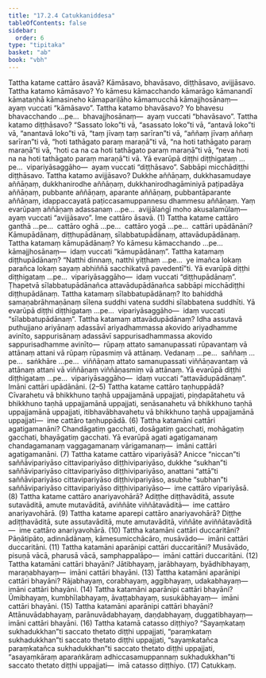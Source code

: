 ```yaml
---
title: "17.2.4 Catukkaniddesa"
tableOfContents: false
sidebar:
  order: 6
type: "tipitaka"
basket: "ab"
book: "vbh"
---
```



<DynamicBreadcrumb />

<Division number="937" book="vbh">

<Paragraph number="2819" book="vbh">
Tattha katame cattāro āsavā? Kāmāsavo, bhavāsavo, diṭṭhāsavo, avijjāsavo.
</Paragraph>

<Paragraph number="2820" book="vbh">
Tattha katamo kāmāsavo? Yo kāmesu kāmacchando kāmarāgo kāmanandī kāmataṇhā kāmasineho kāmapariḷāho kāmamucchā kāmajjhosānaṃ—  ayaṃ vuccati “kāmāsavo”.
</Paragraph>

<Paragraph number="2821" book="vbh">
Tattha katamo bhavāsavo? Yo bhavesu bhavacchando …pe…  bhavajjhosānaṃ—  ayaṃ vuccati “bhavāsavo”.
</Paragraph>

<Paragraph number="2822" book="vbh">
Tattha katamo diṭṭhāsavo? “Sassato loko”ti vā, “asassato loko”ti vā, “antavā loko”ti vā, “anantavā loko”ti vā, “taṃ jīvaṃ taṃ sarīran”ti vā, “aññaṃ jīvaṃ aññaṃ sarīran”ti vā, “hoti tathāgato paraṃ maraṇā”ti vā, “na hoti tathāgato paraṃ maraṇā”ti vā, “hoti ca na ca hoti tathāgato paraṃ maraṇā”ti vā, “neva hoti na na hoti tathāgato paraṃ maraṇā”ti vā. Yā evarūpā diṭṭhi diṭṭhigataṃ …pe…  vipariyāsaggāho—  ayaṃ vuccati “diṭṭhāsavo”. Sabbāpi micchādiṭṭhi diṭṭhāsavo.
</Paragraph>

<Paragraph number="2823" book="vbh">
Tattha katamo avijjāsavo? Dukkhe aññāṇaṃ, dukkhasamudaye aññāṇaṃ, dukkhanirodhe aññāṇaṃ, dukkhanirodhagāminiyā paṭipadāya aññāṇaṃ, pubbante aññāṇaṃ, aparante aññāṇaṃ, pubbantāparante aññāṇaṃ, idappaccayatā paṭiccasamuppannesu dhammesu aññāṇaṃ. Yaṃ evarūpaṃ aññāṇaṃ adassanaṃ …pe…  avijjālaṅgī moho akusalamūlaṃ—  ayaṃ vuccati “avijjāsavo”. Ime cattāro āsavā. (1)
</Paragraph>

</Division>
<Division number="938" book="vbh">

<Paragraph number="2824" book="vbh">
Tattha katame cattāro ganthā …pe…  cattāro oghā …pe…  cattāro yogā …pe…  cattāri upādānāni? Kāmupādānaṃ, diṭṭhupādānaṃ, sīlabbatupādānaṃ, attavādupādānaṃ.
</Paragraph>

<Paragraph number="2825" book="vbh">
Tattha katamaṃ kāmupādānaṃ? Yo kāmesu kāmacchando …pe…  kāmajjhosānaṃ—  idaṃ vuccati “kāmupādānaṃ”.
</Paragraph>

<Paragraph number="2826" book="vbh">
Tattha katamaṃ diṭṭhupādānaṃ? “Natthi dinnaṃ, natthi yiṭṭhaṃ …pe…  ye imañca lokaṃ parañca lokaṃ sayaṃ abhiññā sacchikatvā pavedentī”ti. Yā evarūpā diṭṭhi diṭṭhigataṃ …pe…  vipariyāsaggāho—  idaṃ vuccati “diṭṭhupādānaṃ”. Ṭhapetvā sīlabbatupādānañca attavādupādānañca sabbāpi micchādiṭṭhi diṭṭhupādānaṃ.
</Paragraph>

<Paragraph number="2827" book="vbh">
Tattha katamaṃ sīlabbatupādānaṃ? Ito bahiddhā samaṇabrāhmaṇānaṃ sīlena suddhi vatena suddhi sīlabbatena suddhīti. Yā evarūpā diṭṭhi diṭṭhigataṃ …pe…  vipariyāsaggāho—  idaṃ vuccati “sīlabbatupādānaṃ”.
</Paragraph>

<Paragraph number="2828" book="vbh">
Tattha katamaṃ attavādupādānaṃ? Idha assutavā puthujjano ariyānaṃ adassāvī ariyadhammassa akovido ariyadhamme avinīto, sappurisānaṃ adassāvī sappurisadhammassa akovido sappurisadhamme avinīto—  rūpaṃ attato samanupassati rūpavantaṃ vā attānaṃ attani vā rūpaṃ rūpasmiṃ vā attānaṃ. Vedanaṃ …pe…  saññaṃ …pe…  saṅkhāre …pe…  viññāṇaṃ attato samanupassati viññāṇavantaṃ vā attānaṃ attani vā viññāṇaṃ viññāṇasmiṃ vā attānaṃ. Yā evarūpā diṭṭhi diṭṭhigataṃ …pe…  vipariyāsaggāho—  idaṃ vuccati “attavādupādānaṃ”. Imāni cattāri upādānāni. (2–5)
</Paragraph>

</Division>
<Division number="939" book="vbh">

<Paragraph number="2829" book="vbh">
Tattha katame cattāro taṇhuppādā? Cīvarahetu vā bhikkhuno taṇhā uppajjamānā uppajjati, piṇḍapātahetu vā bhikkhuno taṇhā uppajjamānā uppajjati, senāsanahetu vā bhikkhuno taṇhā uppajjamānā uppajjati, itibhavābhavahetu vā bhikkhuno taṇhā uppajjamānā uppajjati—  ime cattāro taṇhuppādā. (6)
</Paragraph>

<Paragraph number="2830" book="vbh">
Tattha katamāni cattāri agatigamanāni? Chandāgatiṃ gacchati, dosāgatiṃ gacchati, mohāgatiṃ gacchati, bhayāgatiṃ gacchati. Yā evarūpā agati agatigamanaṃ chandagamanaṃ vaggagamanaṃ vārigamanaṃ—  imāni cattāri agatigamanāni. (7)
</Paragraph>

<Paragraph number="2831" book="vbh">
Tattha katame cattāro vipariyāsā? Anicce “niccan”ti saññāvipariyāso cittavipariyāso diṭṭhivipariyāso, dukkhe “sukhan”ti saññāvipariyāso cittavipariyāso diṭṭhivipariyāso, anattani “attā”ti saññāvipariyāso cittavipariyāso diṭṭhivipariyāso, asubhe “subhan”ti saññāvipariyāso cittavipariyāso diṭṭhivipariyāso—  ime cattāro vipariyāsā. (8)
</Paragraph>

<Paragraph number="2832" book="vbh">
Tattha katame cattāro anariyavohārā? Adiṭṭhe diṭṭhavāditā, assute sutavāditā, amute mutavāditā, aviññāte viññātavāditā—  ime cattāro anariyavohārā. (9)
</Paragraph>

<Paragraph number="2833" book="vbh">
Tattha katame aparepi cattāro anariyavohārā? Diṭṭhe adiṭṭhavāditā, sute assutavāditā, mute amutavāditā, viññāte aviññātavāditā—  ime cattāro anariyavohārā. (10)
</Paragraph>

<Paragraph number="2834" book="vbh">
Tattha katamāni cattāri duccaritāni? Pāṇātipāto, adinnādānaṃ, kāmesumicchācāro, musāvādo—  imāni cattāri duccaritāni. (11)
</Paragraph>

<Paragraph number="2835" book="vbh">
Tattha katamāni aparānipi cattāri duccaritāni? Musāvādo, pisuṇā vācā, pharusā vācā, samphappalāpo—  imāni cattāri duccaritāni. (12)
</Paragraph>

<Paragraph number="2836" book="vbh">
Tattha katamāni cattāri bhayāni? Jātibhayaṃ, jarābhayaṃ, byādhibhayaṃ, maraṇabhayaṃ—  imāni cattāri bhayāni. (13)
</Paragraph>

<Paragraph number="2837" book="vbh">
Tattha katamāni aparānipi cattāri bhayāni? Rājabhayaṃ, corabhayaṃ, aggibhayaṃ, udakabhayaṃ—  imāni cattāri bhayāni. (14)
</Paragraph>

<Paragraph number="2838" book="vbh">
Tattha katamāni aparānipi cattāri bhayāni? Ūmibhayaṃ, kumbhīlabhayaṃ, āvaṭṭabhayaṃ, susukābhayaṃ—  imāni cattāri bhayāni. (15)
</Paragraph>

<Paragraph number="2839" book="vbh">
Tattha katamāni aparānipi cattāri bhayāni? Attānuvādabhayaṃ, parānuvādabhayaṃ, daṇḍabhayaṃ, duggatibhayaṃ—  imāni cattāri bhayāni. (16)
</Paragraph>

<Paragraph number="2840" book="vbh">
Tattha katamā catasso diṭṭhiyo? “Sayaṃkataṃ sukhadukkhan”ti saccato thetato diṭṭhi uppajjati, “paraṃkataṃ sukhadukkhan”ti saccato thetato diṭṭhi uppajjati, “sayaṃkatañca paraṃkatañca sukhadukkhan”ti saccato thetato diṭṭhi uppajjati, “asayaṃkāraṃ aparaṅkāraṃ adhiccasamuppannaṃ sukhadukkhan”ti saccato thetato diṭṭhi uppajjati—  imā catasso diṭṭhiyo. (17)

</Paragraph>
</Division>

<Paragraph number="2841" type="center" book="vbh">
Catukkaṃ.
</Paragraph>